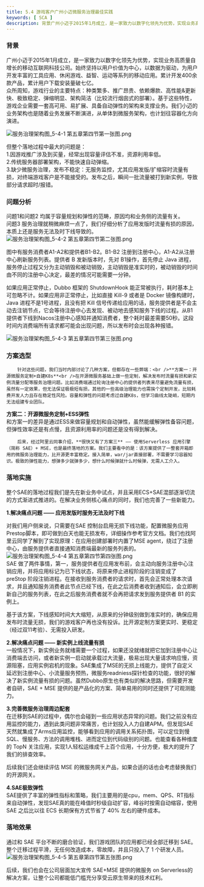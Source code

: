 ```yaml
---
title: 5.4 游戏客户广州小迈微服务治理最佳实践
keywords: [ SCA ]
description: 背景广州小迈于2015年1月成立，是一家致力以数字化领先为优势，实现业务高质量自增长的移动互联网科技公司。始终坚持以用户价值为中心，以数据为驱动，为用户开发丰富的工具应用、休闲游戏、益智、运动等系列的移动应用。累计开发400余款产品，累计用户下载安装量破七亿。众所周知，游戏行业的主要特点：种类...
---
```

<a name="ru1Ta"></a>
### 背景
广州小迈于2015年1月成立，是一家致力以数字化领先为优势，实现业务高质量自增长的移动互联网科技公司。始终坚持以用户价值为中心，以数据为驱动，为用户开发丰富的工具应用、休闲游戏、益智、运动等系列的移动应用。累计开发400余款产品，累计用户下载安装量破七亿。<br />众所周知，游戏行业的主要特点：种类繁多、推广昂贵、依赖爆款、高性能&更新快、极致稳定、弹缩明显、架构简洁（比较流行烟囱式的部署）。基于这些特性，游戏企业需要一套高可用、易扩展、具备自动弹性的架构来支撑业务。我们小迈的业务架构也是随着业务发展不断演进，从单体到微服务架构，也计划往容器化方向演进。

![服务治理架构图_5-4-1 第五章第四节第一张图.png](https://intranetproxy.alipay.com/skylark/lark/0/2022/png/25045/1648110804174-47d27f70-8b73-420d-808a-dc0f321b0244.png#clientId=u8e1779ec-2b0a-4&from=drop&id=I5obG&originHeight=1667&originWidth=2668&originalType=binary&ratio=1&rotation=0&showTitle=false&size=63804&status=done&style=none&taskId=ucae91bd9-1fe5-4722-966b-7d520256981&title=)

但整个落地过程中最大的问题是：<br />1.因游戏推广涉及到买量，经常出现容量评估不准，资源利用率低。<br />2.传统服务器部署架构，不能快速自动弹缩。<br />3.缺少微服务治理，发布不稳定：无服务监控，尤其应用发版/扩缩容时流量有损，对终端游戏客户是不能接受的。发布之后，瞬间一批流量被打到新实例，导致部分请求超时/报错。

<a name="DeRQw"></a>
### 问题分析
问题1和问题2 均属于容量规划和弹性的范畴，原因均和业务侧的流量有关。<br />问题3 服务治理就稍微麻烦一点了，我们仔细分析了应用发版时流量有损的原因，本质上还是服务无法及时下线导致的。<br />![服务治理架构图_5-4-2 第五章第四节第二张图.png](https://intranetproxy.alipay.com/skylark/lark/0/2022/png/25045/1648110863294-75a5f508-9467-4772-8021-b1edbf40a679.png#clientId=u8e1779ec-2b0a-4&from=drop&id=UyRqj&originHeight=1667&originWidth=2667&originalType=binary&ratio=1&rotation=0&showTitle=false&size=60298&status=done&style=none&taskId=u6ff13c5e-b06b-4fbb-8df3-62385d9e093&title=)

图中有服务消费者A1-A2和提供者B1-B2。B1-B2 注册到注册中心，A1-A2从注册中心刷新服务列表。提供者 B 发新版本时，先对 B1操作，首先停止 Java 进程，服务停止过程又分为主动销毁和被动销毁，主动销毁是准实时的，被动销毁的时间由不同的注册中心决定，最差的情况可能需要一分钟。

如果应用正常停止，Dubbo 框架的 ShutdownHook 能正常被执行，耗时基本上可忽略不计。如果应用非正常停止，比如直接 Kill-9 或者是 Docker 镜像构建时，Java 进程不是1号进程，且没有把 Kill 信号传递给应用的话，服务提供者是不会主动去注销节点，它会等待注册中心去发现、被动地去感知服务下线的过程。从B1提供者下线到Nacos注册中心感知并通知消费者，整个耗时最差需要50秒。这段时间内消费端所有请求都可能会出现问题，所以发布时会出现各种报错。


![服务治理架构图_5-4-3 第五章第四节第三张图.png](https://intranetproxy.alipay.com/skylark/lark/0/2022/png/25045/1648110904162-df3b77a7-47a3-4256-8bf8-e19a57b3a48a.png#clientId=u8e1779ec-2b0a-4&from=drop&id=u2d1ba487&originHeight=1667&originWidth=2668&originalType=binary&ratio=1&rotation=0&showTitle=false&size=61415&status=done&style=none&taskId=u4514b841-de1a-4f8b-8d19-d3920236154&title=)


<a name="hpr4F"></a>
### 方案选型
        针对这些问题，我们当时内部讨论了几种方案，但都存在一些弊端：<br />**方案一：开源微服务定制+自建K8s**<br />在开源微服务基础上做一些定制，解决发布时流量有损和新实例流量分配等服务治理问题。比如消费端通过轮询注册中心的提供者列表来尽量避免流量有损，虽然有一定效果，但无法保证极极短有损，其他的一些高级治理能力也需挨个定制开发，比较耗费开发人力且存在稳定性风险。容量和弹性的问题考虑过自建K8s，但学习曲线太陡峭，短期内无法组建专业团队。

**方案二：开源微服务定制+ESS弹性**<br />和方案一的差异是通过ESS来做容量规划和自动弹性，虽然能缓解弹性备容问题，但弹性效率还是有点慢，且资源利用率的问题还是没有得到解决。

        后来，经过阿里云同事介绍，**很快又有了方案三** —— 使用Serverless 应用引擎（简称 SAE）+ MSE，也是最终落地的方案。我们主要看中的是：该方案提供了一整套开箱即用的微服务治理能力，比开源更丰富稳定。接入简单，war/jar直接部署，不需要学习容器知识。极致的弹性能力，想弹多少就弹多少，想什么时候弹就什么时候弹，无需人工介入。
<a name="ZTZk7"></a>
### 
<a name="in8Jp"></a>
### 落地实施
整个SAE的落地过程我们是先在新业务中试点，并且采用ECS+SAE混部逐渐切流的方式渐进式推进的。在解决业务侧核心痛点的同时，我们也完善了一些新能力。

**1.解决痛点问题 ——  应用发版时服务无法及时下线**

对我们用户侧来说，只需要在SAE 控制台启用无损下线功能，配置微服务应用Prestop脚本，即可做到白天也能无损发布，详细操作参考官方文档。我们也找阿里云同学了解到了实现原理：在应用创建部署时内置了MSE agent，绕过了注册中心，由服务提供者直接通知消费端最新的服务列表的。<br />![服务治理架构图_5-4-4 第五章第四节第四张图.png](https://intranetproxy.alipay.com/skylark/lark/0/2022/png/25045/1648110927121-417f3bd8-c68d-4562-b645-2761e23ba164.png#clientId=u8e1779ec-2b0a-4&from=drop&id=u3d2cf45e&originHeight=1667&originWidth=2667&originalType=binary&ratio=1&rotation=0&showTitle=false&size=62462&status=done&style=none&taskId=u7b137748-4dce-43c4-b930-bbafe036232&title=)<br />SAE 做了两件事情，第一，服务提供者在应用发布前，会主动向服务注册中心注销应用，并将应用标记为已下线状态，将原来停止进程阶段的注销变成了 preStop 阶段注销进程。在接收到服务消费者的请求时，首先会正常处理本次请求，并且通知服务消费者此节点已经下线，在此之后消费者收到通知后，会立即刷新自己的服务列表，在此之后服务消费者就不会再把请求发到服务提供者 B1 的实例上。

基于该方案，下线感知时间大大缩短，从原来的分钟级别做到准实时的，确保应用发布时流量无损，我们的游戏客户再也没有投诉。比开源定制方案更实时、更稳定（经过双11考验）、无需投入研发。


**2.解决痛点问题 ——  新实例上线流量有损**<br />一般情况下，新实例业务就绪需要一个过程，如果还没就绪就把它加到注册中心让消费端去访问，或者新实例一启动就承载过大流量，极易出现大量请求响应慢，资源阻塞，应用实例宕机的现象。SAE集成了MSE的无损上线能力，提供了自定义延迟到注册中心、小流量服务预热，微服务readniess探针检查的功能，很好的解决了新实例流量有损的问题。虽然Dubbo原生也有类似的解决思路，但需要开发者自研，SAE + MSE 提供的是产品化的方案、简单易用的同时还提供了可观测能力。


**3.完善微服务治理周边配套**<br />在迁移到SAE的过程中，偶尔也会碰到一些应用状态异常的问题。我们之前没有应用监控的能力，遇到此类问题非常痛苦，也计划投入人力自建APM。但发现SAE天然就集成了Arms应用监控，能够看到应用的调用关系拓扑图，可以定位到慢SQL、慢服务、方法的调用堆栈、进而定位到代码级别的问题。也能查看各种维度的  TopN  关注应用，实现1人轻松运维成千上百个应用，十分方便，极大的提升了我们的排查效率。

后续我们还会继续评估 MSE 的微服务网关产品，如果合适的话也会考虑替换我们的开源网关。

**4.SAE极致弹性**<br />SAE提供了丰富的弹性指标和策略，我们主要用的是cpu，mem、QPS、RT指标来自动弹性，发现SAE真的能在峰值时秒级自动扩容，峰谷时按需自动缩容，使用 SAE 之后比以往 ECS 长期保有方式节省了 40% 左右的硬件成本。

<a name="q2Adl"></a>
### 落地效果
通过和 SAE 平台不断的磨合验证，我们游戏团队的应用都已经全部迁移到 SAE。整个迁移过程平滑，无任何改造成本，零故障，并且只投入了 1 个研发人员。<br />![服务治理架构图_5-4-5 第五章第四节第五张图.png](https://intranetproxy.alipay.com/skylark/lark/0/2022/png/25045/1648110947996-fba82e75-eb0b-4e93-bd3c-01610420bb2a.png#clientId=u8e1779ec-2b0a-4&from=drop&id=hFXWL&originHeight=1667&originWidth=2668&originalType=binary&ratio=1&rotation=0&showTitle=false&size=87601&status=done&style=none&taskId=uc5edeb2b-a1c1-49ad-90e9-3c0841f0b4c&title=)


后续，我们也会在公司层面加大宣传 SAE+MSE 提供的微服务 on Serverless的解决方案，让整个公司都能低门槛充分享受云原生带来的技术红利。




